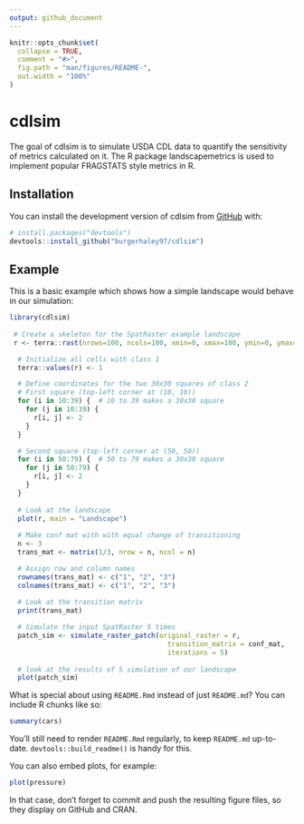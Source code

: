 ```yaml
---
output: github_document
---
```


<!-- README.md is generated from README.Rmd. Please edit that file -->

```r
knitr::opts_chunk$set(
  collapse = TRUE,
  comment = "#>",
  fig.path = "man/figures/README-",
  out.width = "100%"
)
```

# cdlsim

<!-- badges: start -->
<!-- badges: end -->

The goal of cdlsim is to simulate USDA CDL data to quantify the sensitivity of metrics calculated on it. The R package landscapemetrics is used to implement popular FRAGSTATS style metrics in R. 

## Installation

You can install the development version of cdlsim from [GitHub](https://github.com/) with:

``` r
# install.packages("devtools")
devtools::install_github("burgerhaley97/cdlsim")
```

## Example

This is a basic example which shows how a simple landscape would behave in our 
simulation:

```r
library(cdlsim)
 
 # Create a skeleton for the SpatRaster example landscape
 r <- terra::rast(nrows=100, ncols=100, xmin=0, xmax=100, ymin=0, ymax=100)

  # Initialize all cells with class 1
  terra::values(r) <- 1

  # Define coordinates for the two 30x30 squares of class 2
  # First square (top-left corner at (10, 10))
  for (i in 10:39) {  # 10 to 39 makes a 30x30 square
    for (j in 10:39) {
      r[i, j] <- 2
    }
  }

  # Second square (top-left corner at (50, 50))
  for (i in 50:79) {  # 50 to 79 makes a 30x30 square
    for (j in 50:79) {
      r[i, j] <- 2
    }
  }
  
  # Look at the landscape
  plot(r, main = "Landscape")
  
  # Make conf mat with with equal change of transitioning 
  n <- 3
  trans_mat <- matrix(1/3, nrow = n, ncol = n)

  # Assign row and column names
  rownames(trans_mat) <- c("1", "2", "3")
  colnames(trans_mat) <- c("1", "2", "3")
  
  # Look at the transition matrix
  print(trans_mat)

  # Simulate the input SpatRaster 5 times
  patch_sim <- simulate_raster_patch(original_raster = r,
                                       transition_matrix = conf_mat,
                                       iterations = 5)
  
  # look at the results of 5 simulation of our landscape
  plot(patch_sim)


```

What is special about using `README.Rmd` instead of just `README.md`? You can include R chunks like so:

```r
summary(cars)
```

You'll still need to render `README.Rmd` regularly, to keep `README.md` up-to-date. `devtools::build_readme()` is handy for this.

You can also embed plots, for example:

```r
plot(pressure)
```

In that case, don't forget to commit and push the resulting figure files, so they display on GitHub and CRAN.

